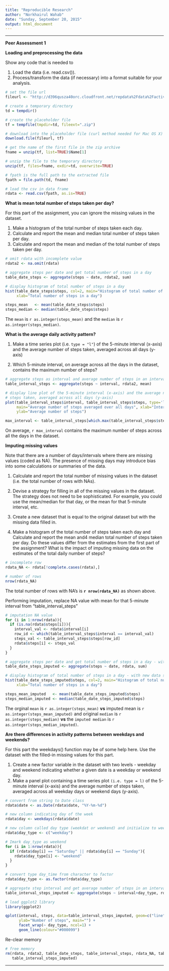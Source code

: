 ```yaml
---
title: "Reproducible Research"
author: "Norkhairul Wahab"
date: "Sunday, September 20, 2015"
output: html_document
---
```



-----------------------------------------------------------

**Peer Assessment 1** 

**Loading and preprocessing the data**

Show any code that is needed to

1. Load the data (i.e. read.csv()).
2. Process/transform the data (if necessary) into a format suitable for your analysis.

```r
# set the file url 
fileurl <- "http://d396qusza40orc.cloudfront.net/repdata%2Fdata%2Factivity.zip"

# create a temporary directory
td = tempdir()

# create the placeholder file
tf = tempfile(tmpdir=td, fileext=".zip")

# download into the placeholder file (curl method needed for Mac OS X)
download.file(fileurl, tf)

# get the name of the first file in the zip archive
fname = unzip(tf, list=TRUE)$Name[1]

# unzip the file to the temporary directory
unzip(tf, files=fname, exdir=td, overwrite=TRUE)

# fpath is the full path to the extracted file
fpath = file.path(td, fname)

# load the csv in data frame
rdata <- read.csv(fpath, as.is=TRUE)
```

**What is mean total number of steps taken per day?**

For this part of the assignment, you can ignore the missing values in the dataset.

1. Make a histogram of the total number of steps taken each day.
2. Calculate and report the mean and median total number of steps taken per day.
3. Calculate and report the mean and median of the total number of steps taken per day.

```r
# omit rdata with incomplete value
rdata2 <- na.omit(rdata)

# aggregate steps per date and get total number of steps in a day
table_date_steps <- aggregate(steps ~ date, rdata2, sum)

# display histogram of total number of steps in a day
hist(table_date_steps$steps, col=2, main="Histogram of total number of steps per day", 
     xlab="Total number of steps in a day")

steps_mean   <- mean(table_date_steps$steps)
steps_median <- median(table_date_steps$steps)

```
The `mean` is `r as.integer(steps_mean)` and the `median` is `r as.integer(steps_median)`.

**What is the average daily activity pattern?**

1. Make a time series plot (i.e. `type = "l"`) of the 5-minute interval (x-axis) and the average number of steps taken, averaged across all days (y-axis)

2. Which 5-minute interval, on average across all the days in the dataset, contains the maximum number of steps?

```r
# aggregate steps as interval and average number of steps in an interval across all days
table_interval_steps <- aggregate(steps ~ interval, rdata2, mean)

# display line plot of the 5-minute interval (x-axis) and the average number of 
# steps taken, averaged across all days (y-axis)
plot(table_interval_steps$interval, table_interval_steps$steps, type='l', col=1, 
     main="Average number of steps averaged over all days", xlab="Interval", 
     ylab="Average number of steps")

max_interval <- table_interval_steps[which.max(table_interval_steps$steps),2]

```

On average, `r max_interval` contains the maximum number of steps across all the days in the dataset.

**Imputing missing values**

Note that there are a number of days/intervals where there are missing values (coded as NA). The presence of missing days may introduce bias into some calculations or summaries of the data.

1. Calculate and report the total number of missing values in the dataset (i.e. the total number of rows with NAs).

2. Devise a strategy for filling in all of the missing values in the dataset. The strategy does not need to be sophisticated. For example, you could use the mean/median for that day, or the mean for that 5-minute interval, etc.

3. Create a new dataset that is equal to the original dataset but with the missing data filled in.

4. Make a histogram of the total number of steps taken each day and Calculate and report the mean and4 median total number of steps taken per day. Do these values differ from the estimates from the first part of the assignment? What is the impact of imputing missing data on the estimates of the total daily number of steps?

```r
# incomplete row
rdata_NA <- rdata[!complete.cases(rdata),]

# number of rows
nrow(rdata_NA)

```
The total number of rows with NA's is **`r nrow(rdata_NA)`**  as shown above.

Performing imputation, replace NA value with mean for that 5-minute interval from "table_interval_steps"

```r
# imputation NA value
for (i in 1:nrow(rdata)){
  if (is.na(rdata$steps[i])){
    interval_val <- rdata$interval[i]
    row_id <- which(table_interval_steps$interval == interval_val)
    steps_val <- table_interval_steps$steps[row_id]
    rdata$steps[i] <- steps_val
  }
}

# aggregate steps per date and get total number of steps in a day - with new data set
table_date_steps_imputed <- aggregate(steps ~ date, rdata, sum)

# display histogram of total number of steps in a day - with new data set
hist(table_date_steps_imputed$steps, col=2, main="Histogram of total number of steps per day (imputed)", 
     xlab="Total number of steps in a day")

steps_mean_imputed   <- mean(table_date_steps_imputed$steps)
steps_median_imputed <- median(table_date_steps_imputed$steps)

```
The orginal `mean` is `r as.integer(steps_mean)` **vs** imputed mean is `r as.integer(steps_mean_imputed)` and original `median` is `r as.integer(steps_median)` **vs** the `imputed median` is `r as.integer(steps_median_imputed)`.

**Are there differences in activity patterns between weekdays and weekends?**

For this part the weekdays() function may be of some help here. Use the dataset with the filled-in missing values for this part.

1. Create a new factor variable in the dataset with two levels - weekday and weekend indicating whether a given date is a weekday or weekend day.
2. Make a panel plot containing a time series plot `(i.e. type = l)` of the 5-minute interval (x-axis) and the average number of steps taken, averaged across all weekday days or weekend days (y-axis).

```r
# convert from string to Date class
rdata$date <- as.Date(rdata$date, "%Y-%m-%d")

# new column indicating day of the week 
rdata$day <- weekdays(rdata$date)

# new column called day type (weekdat or weekend) and initialize to weekday
rdata$day_type <- c("weekday")

# Imark day_type as weekend
for (i in 1:nrow(rdata)){
  if (rdata$day[i] == "Saturday" || rdata$day[i] == "Sunday"){
    rdata$day_type[i] <- "weekend"
  }
}

# convert type day_time from character to factor
rdata$day_type <- as.factor(rdata$day_type)

# aggregate step interval and get average number of steps in an interval across all days
table_interval_steps_imputed <- aggregate(steps ~ interval+day_type, rdata, mean)

# load ggplot2 library
library(ggplot2)

qplot(interval, steps, data=table_interval_steps_imputed, geom=c("line"), xlab="Interval", 
      ylab="Number of steps", main="") + 
      facet_wrap(~ day_type, ncol=1) +
      geom_line(colour="#000099")

```

Re-clear memory

```r
# free memory
rm(rdata, rdata2, table_date_steps, table_interval_steps, rdata_NA, table_date_steps_imputed, 
   table_interval_steps_imputed)
```

----------------------------------------------------------- 

